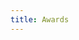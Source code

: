 ```yaml
---
title: Awards
---
```




<Award
  title="Best Systems Paper Finalist Award."
  location="Melbourne, Australia"
  conference="ACM/IEEE International Conference on Human-Robot Interaction (HRI'25)"
  date="Mar 2025."
/>

<Award
  title="Best Oral Paper Finalist Award."
  location="Nancy, France"
  conference="IEEE-RAS 23rd International Conference on Humanoid Robots (Humanoids'24)"
  date="Dec 2024."
/>

<Award
  title="Best Paper Award in Entertainment and Amusement."
  location="Abu Dhabi, UAE"
  conference="37th IEEE/RSJ International Conference on Intelligent Robots and Systems (IROS'24)"
  date="Oct. 2024."
/>

<Award
  title="2024 Argoverse Supervised Scene Flow Challenge Winner."
  location="Seattle, WA"
  conference="IEEE Conference on Computer Vision and Pattern Recognition (CVPR'24)"
  date="June 2024."
/>

<Award
  title="Best Paper Award in Human Robot Interaction."
  location="Yokohama, Japan"
  conference="IEEE International Conference on Robotics and Automation (ICRA'24)"
  date="May 2024."
/>

<Award
  title="Finalist for Best EXPO Demo Award."
  location="Yokohama, Japan"
  conference="IEEE International Conference on Robotics and Automation (ICRA'24)"
  date="May 2024."
/>

<Award
  title="Best Student Paper Award."
  location="Las Vegas, NV"
  conference="American Institute of Aeronautics and Astronautics (AIAA'24) Aviation Forum"
  date="Aug. 2024."
/>

<Award
  title="Best Demo Finalist Award."
  location="San Diego, CA"
  conference="IEEE/RAS International Conference on Soft Robotics (RoboSoft'24)"
  date="Apr 2024."
/>

<Award
  title="Best Late Breaking Report Award."
  location="Boulder, CO"
  conference="ACM/IEEE International Conference on Human-Robot Interaction (HRI'24)"
  date="Mar 2024."
/>

<Award
  title="Finalist for Best Oral Paper Award."
  location="Austin, TX"
  conference="IEEE-RAS 22nd International Conference on Humanoid Robots (Humanoids'23)"
  date="Dec 2023."
/>

<Award
  title="Finalist for Best Paper Award in Deployed Systems."
  location="London, UK"
  conference="IEEE International Conference on Robotics and Automation (ICRA'23)"
  date="May 2023."
/>

<Award
  title="Best Student Paper Award."
  location="Kyoto, Japan"
  conference="35th IEEE/RSJ International Conference on Intelligent Robots and Systems (IROS'22)"
  date="Oct 2022."
/>

<Award
  title="Best Paper Award in Cognitive Robotics."
  location="Brisbane, Australia"
  conference="IEEE International Conference on Robotics and Automation (ICRA'18)"
  date="May 2018."
/>

<Award
  title="Best Paper Award in Cognitive Robotics."
  location="Seattle, WA"
  conference="IEEE International Conference on Robotics and Automation (ICRA'15)"
  date="May 2015."
/>
